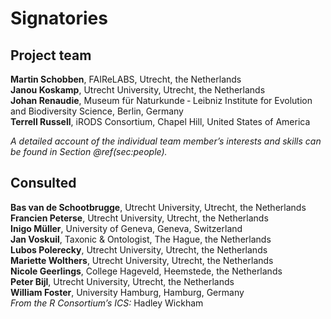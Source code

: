 # Signatories
<!-- 
This section provides the ISC with a view of the support received from the community for a proposal. Acceptance isn't predicated on popularity but community acceptance is important.  Willingness to accept outside input is also a good marker for project delivery. 

An optional section would be for R-Core signatories where changes to R are proposed.
-->

## Project team

**Martin Schobben**, FAIReLABS, Utrecht, the Netherlands        
**Janou Koskamp**, Utrecht University, Utrecht, the Netherlands     
**Johan Renaudie**, Museum für Naturkunde ‐ Leibniz Institute for Evolution and Biodiversity Science, Berlin, Germany      
**Terrell Russell**, iRODS Consortium, Chapel Hill, United States of America  

*A detailed account of the individual team member's interests and skills can be found in Section \@ref(sec:people).*

<!-- 
Who are the people responsible for actually delivering the project if the proposal gets accepted and are already signed up and rearing to go?
-->

<!-- ## Contributors -->


<!-- 
Who are the people who have actively helped with this proposal but won't necessarily be on the core project team later?
-->

## Consulted

**Bas van de Schootbrugge**, Utrecht University, Utrecht, the Netherlands    
**Francien Peterse**, Utrecht University, Utrecht, the Netherlands     
**Inigo Müller**, University of Geneva, Geneva, Switzerland      
**Jan Voskuil**, Taxonic & Ontologist, The Hague, the Netherlands   
**Lubos Polerecky**, Utrecht University, Utrecht, the Netherlands         
**Mariette Wolthers**, Utrecht University, Utrecht, the Netherlands    
**Nicole Geerlings**, College Hageveld, Heemstede, the Netherlands    
**Peter Bijl**, Utrecht University, Utrecht, the Netherlands    
**William Foster**, University Hamburg, Hamburg, Germany   
*From the R Consortium's ICS:* Hadley Wickham

<!-- 
Who has been given the opportunity to provide feedback on the proposal? This should include any R Consortium & ISC members who the proposal has been discussed with.
-->

